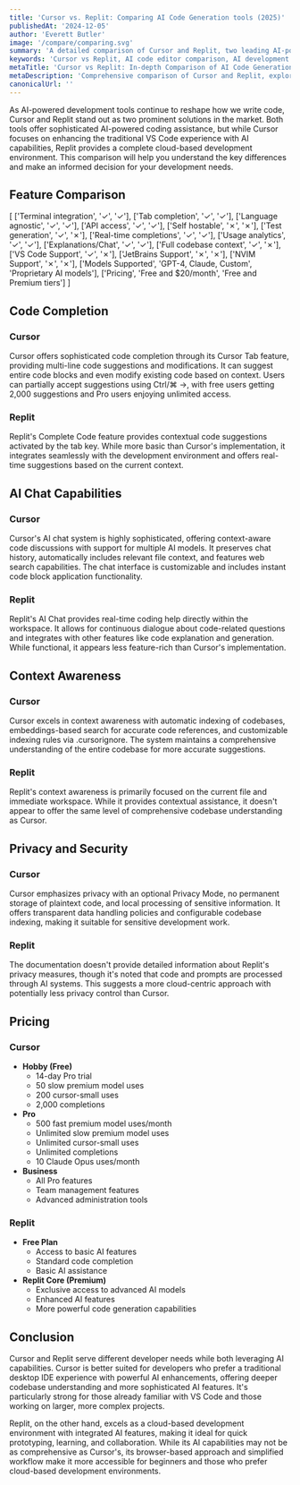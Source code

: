```yaml
---
title: 'Cursor vs. Replit: Comparing AI Code Generation tools (2025)'
publishedAt: '2024-12-05'
author: 'Everett Butler'
image: '/compare/comparing.svg'
summary: 'A detailed comparison of Cursor and Replit, two leading AI-powered development environments, analyzing their features, pricing, and capabilities to help developers choose the right tool for their needs.'
keywords: 'Cursor vs Replit, AI code editor comparison, AI development tools, code completion, VS Code AI, development environment comparison'
metaTitle: 'Cursor vs Replit: In-depth Comparison of AI Code Generation Tools (2025)'
metaDescription: 'Comprehensive comparison of Cursor and Replit, exploring their AI capabilities, pricing, features, and use cases to help developers make an informed choice.'
canonicalUrl: ''
---
```


As AI-powered development tools continue to reshape how we write code, Cursor and Replit stand out as two prominent solutions in the market. Both tools offer sophisticated AI-powered coding assistance, but while Cursor focuses on enhancing the traditional VS Code experience with AI capabilities, Replit provides a complete cloud-based development environment. This comparison will help you understand the key differences and make an informed decision for your development needs.

## Feature Comparison

[
    ['Terminal integration', '✓', '✓'],
    ['Tab completion', '✓', '✓'],
    ['Language agnostic', '✓', '✓'],
    ['API access', '✓', '✓'],
    ['Self hostable', '✗', '✗'],
    ['Test generation', '✓', '✗'],
    ['Real-time completions', '✓', '✓'],
    ['Usage analytics', '✓', '✓'],
    ['Explanations/Chat', '✓', '✓'],
    ['Full codebase context', '✓', '✗'],
    ['VS Code Support', '✓', '✗'],
    ['JetBrains Support', '✗', '✗'],
    ['NVIM Support', '✗', '✗'],
    ['Models Supported', 'GPT-4, Claude, Custom', 'Proprietary AI models'],
    ['Pricing', 'Free and $20/month', 'Free and Premium tiers']
]

## Code Completion

### Cursor
Cursor offers sophisticated code completion through its Cursor Tab feature, providing multi-line code suggestions and modifications. It can suggest entire code blocks and even modify existing code based on context. Users can partially accept suggestions using Ctrl/⌘ →, with free users getting 2,000 suggestions and Pro users enjoying unlimited access.

### Replit
Replit's Complete Code feature provides contextual code suggestions activated by the tab key. While more basic than Cursor's implementation, it integrates seamlessly with the development environment and offers real-time suggestions based on the current context.

## AI Chat Capabilities

### Cursor
Cursor's AI chat system is highly sophisticated, offering context-aware code discussions with support for multiple AI models. It preserves chat history, automatically includes relevant file context, and features web search capabilities. The chat interface is customizable and includes instant code block application functionality.

### Replit
Replit's AI Chat provides real-time coding help directly within the workspace. It allows for continuous dialogue about code-related questions and integrates with other features like code explanation and generation. While functional, it appears less feature-rich than Cursor's implementation.

## Context Awareness

### Cursor
Cursor excels in context awareness with automatic indexing of codebases, embeddings-based search for accurate code references, and customizable indexing rules via .cursorignore. The system maintains a comprehensive understanding of the entire codebase for more accurate suggestions.

### Replit
Replit's context awareness is primarily focused on the current file and immediate workspace. While it provides contextual assistance, it doesn't appear to offer the same level of comprehensive codebase understanding as Cursor.

## Privacy and Security

### Cursor
Cursor emphasizes privacy with an optional Privacy Mode, no permanent storage of plaintext code, and local processing of sensitive information. It offers transparent data handling policies and configurable codebase indexing, making it suitable for sensitive development work.

### Replit
The documentation doesn't provide detailed information about Replit's privacy measures, though it's noted that code and prompts are processed through AI systems. This suggests a more cloud-centric approach with potentially less privacy control than Cursor.

## Pricing

### Cursor
- **Hobby (Free)**
  - 14-day Pro trial
  - 50 slow premium model uses
  - 200 cursor-small uses
  - 2,000 completions
- **Pro**
  - 500 fast premium model uses/month
  - Unlimited slow premium model uses
  - Unlimited cursor-small uses
  - Unlimited completions
  - 10 Claude Opus uses/month
- **Business**
  - All Pro features
  - Team management features
  - Advanced administration tools

### Replit
- **Free Plan**
  - Access to basic AI features
  - Standard code completion
  - Basic AI assistance
- **Replit Core (Premium)**
  - Exclusive access to advanced AI models
  - Enhanced AI features
  - More powerful code generation capabilities

## Conclusion

Cursor and Replit serve different developer needs while both leveraging AI capabilities. Cursor is better suited for developers who prefer a traditional desktop IDE experience with powerful AI enhancements, offering deeper codebase understanding and more sophisticated AI features. It's particularly strong for those already familiar with VS Code and those working on larger, more complex projects.

Replit, on the other hand, excels as a cloud-based development environment with integrated AI features, making it ideal for quick prototyping, learning, and collaboration. While its AI capabilities may not be as comprehensive as Cursor's, its browser-based approach and simplified workflow make it more accessible for beginners and those who prefer cloud-based development environments.